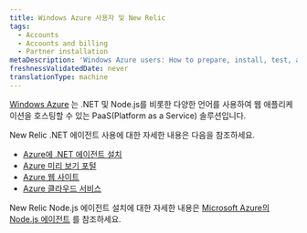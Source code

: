 ```yaml
---
title: Windows Azure 사용자 및 New Relic
tags:
  - Accounts
  - Accounts and billing
  - Partner installation
metaDescription: 'Windows Azure users: How to prepare, install, test, and initialize the New Relic agent.'
freshnessValidatedDate: never
translationType: machine
---
```


[Windows Azure](https://www.windowsazure.com/ "링크가 새 창에서 열립니다.") 는 .NET 및 Node.js를 비롯한 다양한 언어를 사용하여 웹 애플리케이션을 호스팅할 수 있는 PaaS(Platform as a Service) 솔루션입니다.

New Relic .NET 에이전트 사용에 대한 자세한 내용은 다음을 참조하세요.

* [Azure에 .NET 에이전트 설치](/docs/dotnet/installing-the-net-agent-on-azure)
* [Azure 미리 보기 포털](/docs/agents/net-agent/azure-installation/azure-preview-portal)
* [Azure 웹 사이트](/docs/dotnet/azure-web-sites)
* [Azure 클라우드 서비스](/docs/dotnet/azure-cloud-services)

New Relic Node.js 에이전트 설치에 대한 자세한 내용은 [Microsoft Azure의 Node.js 에이전트](/docs/nodejs/nodejs-agent-on-microsoft-azure) 를 참조하세요.